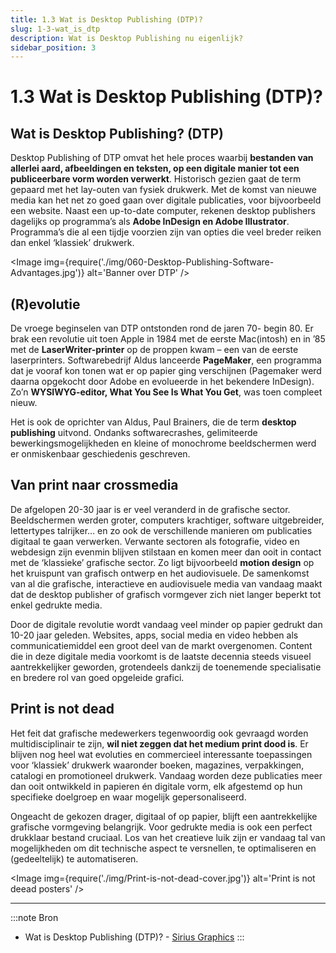 ```yaml
---
title: 1.3 Wat is Desktop Publishing (DTP)?
slug: 1-3-wat_is_dtp
description: Wat is Desktop Publishing nu eigenlijk?
sidebar_position: 3
---
```



# 1.3 Wat is Desktop Publishing (DTP)?

## Wat is Desktop Publishing? (DTP)

Desktop Publishing of DTP omvat het hele proces waarbij **bestanden van allerlei aard, afbeeldingen en teksten, op een digitale manier tot een publiceerbare vorm worden verwerkt**. Historisch gezien gaat de term gepaard met het lay-outen van fysiek drukwerk. Met de komst van nieuwe media kan het net zo goed gaan over digitale publicaties, voor bijvoorbeeld een website. Naast een up-to-date computer, rekenen desktop publishers dagelijks op programma’s als **Adobe InDesign en Adobe Illustrator**. Programma’s die al een tijdje voorzien zijn van opties die veel breder reiken dan enkel ‘klassiek’ drukwerk.

<Image
  img={require('./img/060-Desktop-Publishing-Software-Advantages.jpg')}
  alt='Banner over DTP'
/>

## (R)evolutie

De vroege beginselen van DTP ontstonden rond de jaren 70- begin 80. Er brak een revolutie uit toen Apple in 1984 met de eerste Mac(intosh) en in ’85 met de **LaserWriter-printer** op de proppen kwam – een van de eerste laserprinters. Softwarebedrijf Aldus lanceerde **PageMaker**, een programma dat je vooraf kon tonen wat er op papier ging verschijnen (Pagemaker werd daarna opgekocht door Adobe en evolueerde in het bekendere InDesign). Zo’n **WYSIWYG-editor, What You See Is What You Get**, was toen compleet nieuw.

Het is ook de oprichter van Aldus, Paul Brainers, die de term **desktop publishing** uitvond. Ondanks softwarecrashes, gelimiteerde bewerkingsmogelijkheden en kleine of monochrome beeldschermen werd er onmiskenbaar geschiedenis geschreven.

## Van print naar crossmedia

De afgelopen 20-30 jaar is er veel veranderd in de grafische sector. Beeldschermen werden groter, computers krachtiger, software uitgebreider, lettertypes talrijker… en zo ook de verschillende manieren om publicaties digitaal te gaan verwerken. Verwante sectoren als fotografie, video en webdesign zijn evenmin blijven stilstaan en komen meer dan ooit in contact met de ‘klassieke’ grafische sector. Zo ligt bijvoorbeeld **motion design** op het kruispunt van grafisch ontwerp en het audiovisuele. De samenkomst van al die grafische, interactieve en audiovisuele media van vandaag maakt dat de desktop publisher of grafisch vormgever zich niet langer beperkt tot enkel gedrukte media.

Door de digitale revolutie wordt vandaag veel minder op papier gedrukt dan 10-20 jaar geleden. Websites, apps, social media en video hebben als communicatiemiddel een groot deel van de markt overgenomen. Content die in deze digitale media voorkomt is de laatste decennia steeds visueel aantrekkelijker geworden, grotendeels dankzij de toenemende specialisatie en bredere rol van goed opgeleide grafici.

## Print is not dead

Het feit dat grafische medewerkers tegenwoordig ook gevraagd worden multidisciplinair te zijn, **wil niet zeggen dat het medium print dood is**. Er blijven nog heel wat evoluties en commercieel interessante toepassingen voor ‘klassiek’ drukwerk waaronder boeken, magazines, verpakkingen, catalogi en promotioneel drukwerk. Vandaag worden deze publicaties meer dan ooit ontwikkeld in papieren én digitale vorm, elk afgestemd op hun specifieke doelgroep en waar mogelijk gepersonaliseerd.

Ongeacht de gekozen drager, digitaal of op papier, blijft een aantrekkelijke grafische vormgeving belangrijk. Voor gedrukte media is ook een perfect drukklaar bestand cruciaal. Los van het creatieve luik zijn er vandaag tal van mogelijkheden om dit technische aspect te versnellen, te optimaliseren en (gedeeltelijk) te automatiseren.

<Image
  img={require('./img/Print-is-not-dead-cover.jpg')}
  alt='Print is not deead posters'
/>

---

:::note Bron
- Wat is Desktop Publishing (DTP)? - <a href="https://www.sirius.be/nl/academy/wat-is-desktop-publishing/" target="_blank">Sirius Graphics</a>
:::